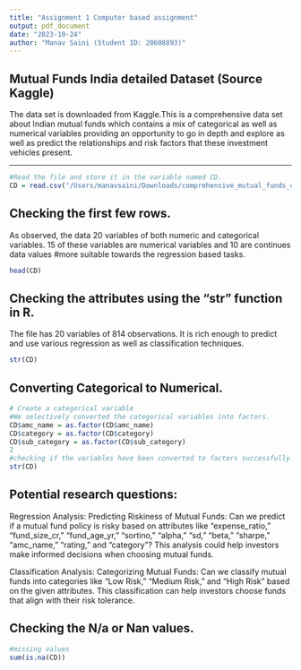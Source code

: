 ```yaml
---
title: "Assignment 1 Computer based assignment"
output: pdf_document
date: "2023-10-24"
author: "Manav Saini (Student ID: 20608893)"
---
```


## Mutual Funds India detailed Dataset (Source Kaggle)

The data set is downloaded from Kaggle.This is a comprehensive data set about Indian mutual funds which contains a mix of categorical as well as numerical variables providing an opportunity to go in depth and explore as well as predict the relationships and risk factors that these investment vehicles present.

------------------------------------------------------------------------

```r
#Read the file and store it in the variable named CD.
CD = read.csv("/Users/manavsaini/Downloads/comprehensive_mutual_funds_data.csv")
```

## Checking the first few rows.

As observed, the data 20 variables of both numeric and categorical variables. 15 of these variables are numerical variables and 10 are continues data values #more suitable towards the regression based tasks.

```r
head(CD)
```

## Checking the attributes using the "str" function in R.

The file has 20 variables of 814 observations. It is rich enough to predict and use various regression as well as classification techniques.

```r
str(CD)
```

## Converting Categorical to Numerical.

```r
# Create a categorical variable
#We selectively converted the categorical variables into factors.
CD$amc_name = as.factor(CD$amc_name)
CD$category = as.factor(CD$category)
CD$sub_category = as.factor(CD$sub_category)
2
#checking if the variables have been converted to factors successfully.
str(CD)

```

## Potential research questions:

Regression Analysis: Predicting Riskiness of Mutual Funds: Can we predict if a mutual fund policy is risky based on attributes like "expense_ratio," "fund_size_cr," "fund_age_yr," "sortino," "alpha," "sd," "beta," "sharpe," "amc_name," "rating," and "category"? This analysis could help investors make informed decisions when choosing mutual funds.

Classification Analysis: Categorizing Mutual Funds: Can we classify mutual funds into categories like "Low Risk," "Medium Risk," and "High Risk" based on the given attributes. This classification can help investors choose funds that align with their risk tolerance.

## Checking the N/a or Nan values.
```r
#missing values 
sum(is.na(CD))
```

